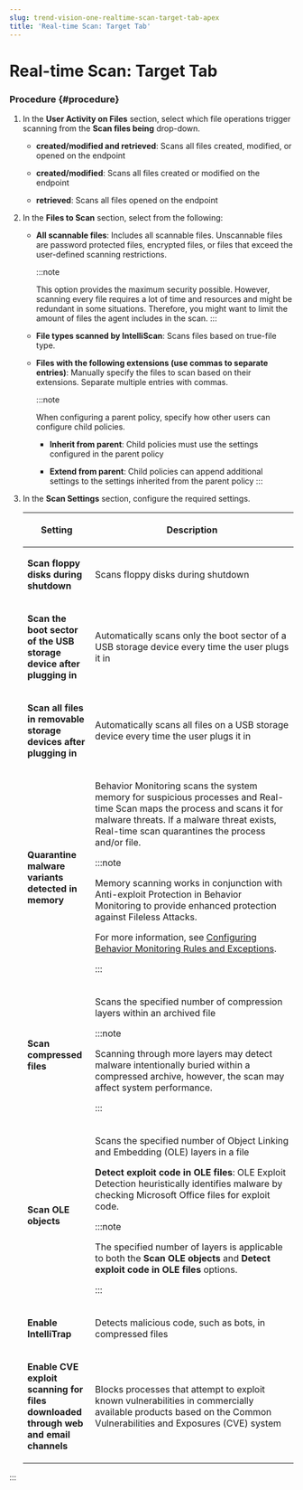 ```yaml
---
slug: trend-vision-one-realtime-scan-target-tab-apex
title: 'Real-time Scan: Target Tab'
---
```

# Real-time Scan: Target Tab

### Procedure {#procedure}

1.  In the **User Activity on Files** section, select which file operations trigger scanning from the **Scan files being** drop-down.

    - **created/modified and retrieved**: Scans all files created, modified, or opened on the endpoint

    - **created/modified**: Scans all files created or modified on the endpoint

    - **retrieved**: Scans all files opened on the endpoint

2.  In the **Files to Scan** section, select from the following:

    - **All scannable files**: Includes all scannable files. Unscannable files are password protected files, encrypted files, or files that exceed the user-defined scanning restrictions.

      :::note

      This option provides the maximum security possible. However, scanning every file requires a lot of time and resources and might be redundant in some situations. Therefore, you might want to limit the amount of files the agent includes in the scan.
      :::

    - **File types scanned by IntelliScan**: Scans files based on true-file type.

    - **Files with the following extensions (use commas to separate entries)**: Manually specify the files to scan based on their extensions. Separate multiple entries with commas.

      :::note

      When configuring a parent policy, specify how other users can configure child policies.

      - **Inherit from parent**: Child policies must use the settings configured in the parent policy

      - **Extend from parent**: Child policies can append additional settings to the settings inherited from the parent policy
      :::

3.  In the **Scan Settings** section, configure the required settings.

    <table>
    <colgroup>
    <col style="width: 25%" />
    <col style="width: 75%" />
    </colgroup>
    <thead>
    <tr>
    <th><p>Setting</p></th>
    <th><p>Description</p></th>
    </tr>
    </thead>
    <tbody>
    <tr>
    <td><p><strong>Scan floppy disks during shutdown</strong></p></td>
    <td><p>Scans floppy disks during shutdown</p></td>
    </tr>
    <tr>
    <td><p><strong>Scan the boot sector of the USB storage device after plugging in</strong></p></td>
    <td><p>Automatically scans only the boot sector of a USB storage device every time the user plugs it in</p></td>
    </tr>
    <tr>
    <td><p><strong>Scan all files in removable storage devices after plugging in</strong></p></td>
    <td><p>Automatically scans all files on a USB storage device every time the user plugs it in</p></td>
    </tr>
    <tr>
    <td><p><strong>Quarantine malware variants detected in memory</strong></p></td>
    <td><p>Behavior Monitoring scans the system memory for suspicious processes and Real-time Scan maps the process and scans it for malware threats. If a malware threat exists, Real-time scan quarantines the process and/or file.</p>


    :::note

    <p>Memory scanning works in conjunction with Anti-exploit Protection in Behavior Monitoring to provide enhanced protection against Fileless Attacks.</p>
    <p>For more information, see <a href="trend-vision-one-configuring-bm-rules-exceptions">Configuring Behavior Monitoring Rules and Exceptions</a>.</p>


    :::

    </td>
    </tr>
    <tr>
    <td><p><strong>Scan compressed files</strong></p></td>
    <td><p>Scans the specified number of compression layers within an archived file</p>


    :::note

    <p>Scanning through more layers may detect malware intentionally buried within a compressed archive, however, the scan may affect system performance.</p>


    :::

    </td>
    </tr>
    <tr>
    <td><p><strong>Scan OLE objects</strong></p></td>
    <td><p>Scans the specified number of Object Linking and Embedding (OLE) layers in a file</p>
    <p><strong>Detect exploit code in OLE files</strong>: OLE Exploit Detection heuristically identifies malware by checking Microsoft Office files for exploit code.</p>


    :::note

    <p>The specified number of layers is applicable to both the <strong>Scan OLE objects</strong> and <strong>Detect exploit code in OLE files</strong> options.</p>


    :::

    </td>
    </tr>
    <tr>
    <td><p><strong>Enable IntelliTrap</strong></p></td>
    <td><p>Detects malicious code, such as bots, in compressed files</p></td>
    </tr>
    <tr>
    <td><p><strong>Enable CVE exploit scanning for files downloaded through web and email channels</strong></p></td>
    <td><p>Blocks processes that attempt to exploit known vulnerabilities in commercially available products based on the Common Vulnerabilities and Exposures (CVE) system</p></td>
    </tr>
    </tbody>
    </table>
:::
